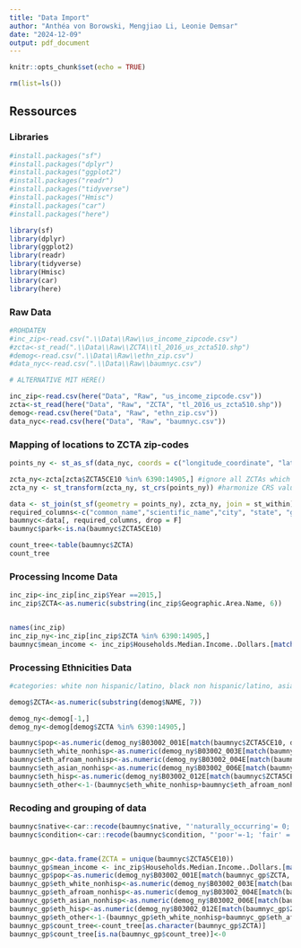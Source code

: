 ```yaml
---
title: "Data Import"
author: "Anthéa von Borowski, Mengjiao Li, Leonie Demsar"
date: "2024-12-09"
output: pdf_document
---
```


```r
knitr::opts_chunk$set(echo = TRUE)

rm(list=ls())
```

## Ressources

### Libraries

```r
#install.packages("sf")
#install.packages("dplyr")
#install.packages("ggplot2")
#install.packages("readr")
#install.packages("tidyverse")
#install.packages("Hmisc")
#install.packages("car")
#install.packages("here")

library(sf)
library(dplyr)
library(ggplot2)
library(readr)
library(tidyverse)
library(Hmisc)
library(car)
library(here)

```


### Raw Data

```r
#ROHDATEN
#inc_zip<-read.csv(".\\Data\\Raw\\us_income_zipcode.csv")
#zcta<-st_read(".\\Data\\Raw\\ZCTA\\tl_2016_us_zcta510.shp")
#demog<-read.csv(".\\Data\\Raw\\ethn_zip.csv")
#data_nyc<-read.csv(".\\Data\\Raw\\baumnyc.csv")

# ALTERNATIVE MIT HERE()

inc_zip<-read.csv(here("Data", "Raw", "us_income_zipcode.csv"))
zcta<-st_read(here("Data", "Raw", "ZCTA", "tl_2016_us_zcta510.shp"))
demog<-read.csv(here("Data", "Raw", "ethn_zip.csv"))
data_nyc<-read.csv(here("Data", "Raw", "baumnyc.csv"))

```


### Mapping of locations to ZCTA zip-codes

```r

points_ny <- st_as_sf(data_nyc, coords = c("longitude_coordinate", "latitude_coordinate"), crs = 4326) #transponing lat, long to point object

zcta_ny<-zcta[zcta$ZCTA5CE10 %in% 6390:14905,] #ignore all ZCTAs which are not NY
zcta_ny <- st_transform(zcta_ny, st_crs(points_ny)) #harmonize CRS values

data <- st_join(st_sf(geometry = points_ny), zcta_ny, join = st_within) #join datasets to match zcta to trees
required_columns<-c("common_name","scientific_name","city", "state", "geometry", "zipcode", "condition", "native", "greater_metro", "ZCTA5CE10") 
baumnyc<-data[, required_columns, drop = F]
baumnyc$park<-is.na(baumnyc$ZCTA5CE10)

count_tree<-table(baumnyc$ZCTA)
count_tree
```


### Processing Income Data

```r

inc_zip<-inc_zip[inc_zip$Year ==2015,]
inc_zip$ZCTA<-as.numeric(substring(inc_zip$Geographic.Area.Name, 6)) 


names(inc_zip)
inc_zip_ny<-inc_zip[inc_zip$ZCTA %in% 6390:14905,]
baumnyc$mean_income <- inc_zip$Households.Median.Income..Dollars.[match(baumnyc$ZCTA5CE10, inc_zip$ZCTA)]


```

### Processing Ethnicities Data

```r

#categories: white non hispanic/latino, black non hispanic/latino, asian non hispanic/latino, hispanic/latino, other

demog$ZCTA<-as.numeric(substring(demog$NAME, 7))

demog_ny<-demog[-1,]
demog_ny<-demog[demog$ZCTA %in% 6390:14905,]

baumnyc$pop<-as.numeric(demog_ny$B03002_001E[match(baumnyc$ZCTA5CE10, demog_ny$ZCTA)])
baumnyc$eth_white_nonhisp<-as.numeric(demog_ny$B03002_003E[match(baumnyc$ZCTA5CE10, demog_ny$ZCTA)])/baumnyc$pop
baumnyc$eth_afroam_nonhisp<-as.numeric(demog_ny$B03002_004E[match(baumnyc$ZCTA5CE10, demog_ny$ZCTA)])/baumnyc$pop
baumnyc$eth_asian_nonhisp<-as.numeric(demog_ny$B03002_006E[match(baumnyc$ZCTA5CE10, demog_ny$ZCTA)])/baumnyc$pop
baumnyc$eth_hisp<-as.numeric(demog_ny$B03002_012E[match(baumnyc$ZCTA5CE10, demog_ny$ZCTA)])/baumnyc$pop
baumnyc$eth_other<-1-(baumnyc$eth_white_nonhisp+baumnyc$eth_afroam_nonhisp+baumnyc$eth_asian_nonhisp+baumnyc$eth_hisp)

``` 

### Recoding and grouping of data

```r


baumnyc$native<-car::recode(baumnyc$native, "'naturally_occurring'= 0; 'introduced'=1;'no_info'=NA")
baumnyc$condition<-car::recode(baumnyc$condition, "'poor'=-1; 'fair' = 0; 'good' = 1")


baumnyc_gp<-data.frame(ZCTA = unique(baumnyc$ZCTA5CE10))
baumnyc_gp$mean_income <- inc_zip$Households.Median.Income..Dollars.[match(baumnyc_gp$ZCTA, inc_zip$ZCTA)]
baumnyc_gp$pop<-as.numeric(demog_ny$B03002_001E[match(baumnyc_gp$ZCTA, demog_ny$ZCTA)])
baumnyc_gp$eth_white_nonhisp<-as.numeric(demog_ny$B03002_003E[match(baumnyc_gp$ZCTA, demog_ny$ZCTA)])/baumnyc_gp$pop
baumnyc_gp$eth_afroam_nonhisp<-as.numeric(demog_ny$B03002_004E[match(baumnyc_gp$ZCTA, demog_ny$ZCTA)])/baumnyc_gp$pop
baumnyc_gp$eth_asian_nonhisp<-as.numeric(demog_ny$B03002_006E[match(baumnyc_gp$ZCTA, demog_ny$ZCTA)])/baumnyc_gp$pop
baumnyc_gp$eth_hisp<-as.numeric(demog_ny$B03002_012E[match(baumnyc_gp$ZCTA, demog_ny$ZCTA)])/baumnyc_gp$pop
baumnyc_gp$eth_other<-1-(baumnyc_gp$eth_white_nonhisp+baumnyc_gp$eth_afroam_nonhisp+baumnyc_gp$eth_asian_nonhisp+baumnyc_gp$eth_hisp)
baumnyc_gp$count_tree<-count_tree[as.character(baumnyc_gp$ZCTA)]
baumnyc_gp$count_tree[is.na(baumnyc_gp$count_tree)]<-0



```